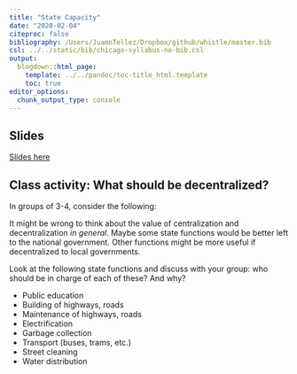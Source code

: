 ```yaml
---
title: "State Capacity"
date: "2020-02-04"
citeproc: false
bibliography: /Users/JuamnTellez/Dropbox/github/whistle/master.bib
csl: ../../static/bib/chicago-syllabus-no-bib.csl
output:
  blogdown::html_page:
    template: ../../pandoc/toc-title_html.template
    toc: true
editor_options: 
  chunk_output_type: console
---
```


## Slides

[Slides here](/slides/07-capacity.pdf)


## Class activity: What should be decentralized?

In groups of 3-4, consider the following:


It might be wrong to think about the value of centralization and decentralization *in general*. Maybe some state functions would be better left to the national government. Other functions might be more useful if decentralized to local governments. 

Look at the following state functions and discuss with your group: who should be in charge of each of these? And why?


- Public education
- Building of highways, roads
- Maintenance of highways, roads
- Electrification
- Garbage collection
- Transport (buses, trams, etc.)
- Street cleaning
- Water distribution